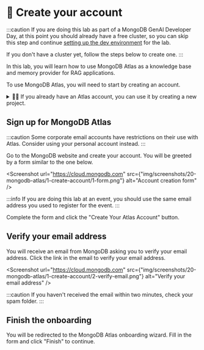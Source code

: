 
# 👐 Create your account

:::caution
If you are doing this lab as part of a MongoDB GenAI Developer Day, at this point you should already have a free cluster, so you can skip this step and continue <a href="../dev-env/dev-env-setup">setting up the dev environment</a> for the lab.

If you don't have a cluster yet, follow the steps below to create one.
:::

In this lab, you will learn how to use MongoDB Atlas as a knowledge base and memory provider for RAG applications.

To use MongoDB Atlas, you will need to start by creating an account.

<details>
  <summary> 🦹‍♀️ If you already have an Atlas account, you can use it by creating a new project.</summary>

    First, log into <Link to="https://account.mongodb.com/">MongoDB Atlas</Link> using your existing credentials.

    <Screenshot url="https://account.mongodb.com" src={"img/screenshots/20-mongodb-atlas/1-create-account/3-login.png"} alt="Login form" />

    ## Create a new Atlas project

    Once you're in Atlas, open the dropdown on the left-top corner of the page and select **New Project**.

    <Screenshot url="https://cloud.mongodb.com" src={"img/screenshots/20-mongodb-atlas/1-create-account/4-new-project.png"} alt="Create new project" />

    Enter a name for your project and click **Next**.

    <Screenshot url="https://cloud.mongodb.com" src={"img/screenshots/20-mongodb-atlas/1-create-account/5-new-project-name.png"} alt="Create new project" />

    On the next page, you can leave the current user as the project owner, and click **Create Project**.

    Once the project is ready, continue the workshop from the <a href="./create-cluster">**Deploy a database cluster**</a> section.
</details>

## Sign up for MongoDB Atlas

:::caution
Some corporate email accounts have restrictions on their use with Atlas. Consider using your personal account instead.
:::


Go to the <Link to="http://mongodb.com/try">MongoDB website</Link> and create your account. You will be greeted by a form similar to the one below.

<Screenshot url="https://cloud.mongodb.com" src={"img/screenshots/20-mongodb-atlas/1-create-account/1-form.png"} alt="Account creation form" />

:::info
If you are doing this lab at an event, you should use the same email address you used to register for the event.
:::

Complete the form and click the "Create Your Atlas Account" button.

## Verify your email address

You will receive an email from MongoDB asking you to verify your email address. Click the link in the email to verify your email address.

<Screenshot url="https://cloud.mongodb.com" src={"img/screenshots/20-mongodb-atlas/1-create-account/2-verify-email.png"} alt="Verify your email address" />

:::caution
If you haven't received the email within two minutes, check your spam folder.
:::

## Finish the onboarding

You will be redirected to the MongoDB Atlas onboarding wizard. Fill in the form and click "Finish" to continue.